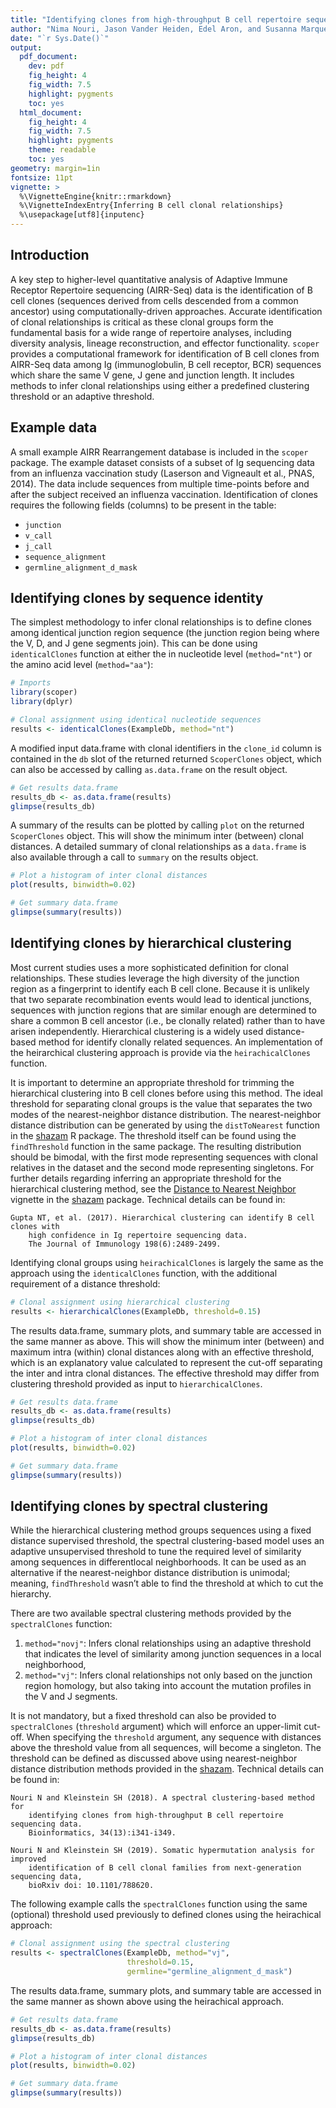 ```yaml
---
title: "Identifying clones from high-throughput B cell repertoire sequencing data"
author: "Nima Nouri, Jason Vander Heiden, Edel Aron, and Susanna Marquez"
date: "`r Sys.Date()`"
output:
  pdf_document:
    dev: pdf
    fig_height: 4
    fig_width: 7.5
    highlight: pygments
    toc: yes
  html_document:
    fig_height: 4
    fig_width: 7.5
    highlight: pygments
    theme: readable
    toc: yes
geometry: margin=1in
fontsize: 11pt
vignette: >
  %\VignetteEngine{knitr::rmarkdown}  
  %\VignetteIndexEntry{Inferring B cell clonal relationships}  
  %\usepackage[utf8]{inputenc}
---
```


## Introduction

A key step to higher-level quantitative analysis of Adaptive Immune Receptor Repertoire sequencing 
(AIRR-Seq) data is the identification of B cell clones (sequences derived from cells descended 
from a common ancestor) using computationally-driven approaches. Accurate identification of 
clonal relationships is critical as these clonal groups form the fundamental basis for a wide 
range of repertoire analyses, including diversity analysis, lineage reconstruction, and 
effector functionality. `scoper` provides a computational framework for identification of B cell 
clones from AIRR-Seq data among Ig (immunoglobulin, B cell receptor, BCR) sequences which share the 
same V gene, J gene and junction length. It includes methods to infer clonal relationships using
either a predefined clustering threshold or an adaptive threshold.

## Example data

A small example AIRR Rearrangement database is included in the `scoper` package. 
The example dataset consists of a subset of Ig sequencing data from an 
influenza vaccination study (Laserson and Vigneault et al., PNAS, 2014). The 
data include sequences from multiple time-points before and after the subject 
received an influenza vaccination. Identification of clones requires the following 
fields (columns) to be present in the table: 

* `junction`
* `v_call`
* `j_call`
* `sequence_alignment`
* `germline_alignment_d_mask`

## Identifying clones by sequence identity

The simplest methodology to infer clonal relationships is to define
clones among identical junction region sequence (the junction region being where the V, D, and J gene 
segments join). This can be done using `identicalClones` function at either the in nucleotide level 
(`method="nt"`) or the amino acid level (`method="aa"`):

```r
# Imports
library(scoper)
library(dplyr)

# Clonal assignment using identical nucleotide sequences
results <- identicalClones(ExampleDb, method="nt")
```

A modified input data.frame with clonal identifiers in the `clone_id` column is contained in the
`db` slot of the returned returned `ScoperClones` object, which can also be accessed by
calling `as.data.frame` on the result object.

```r
# Get results data.frame
results_db <- as.data.frame(results)
glimpse(results_db)
```

A summary of the results can be plotted by calling `plot` on the returned `ScoperClones` object.
This will show the minimum inter (between) clonal distances. A detailed summary of clonal 
relationships as a `data.frame` is also available through a call to `summary` on the results object.

```r
# Plot a histogram of inter clonal distances
plot(results, binwidth=0.02)

# Get summary data.frame
glimpse(summary(results))
```

## Identifying clones by hierarchical clustering

Most current studies uses a more sophisticated definition  for clonal relationships. These studies 
leverage the high diversity of  the junction region as a fingerprint to identify each B cell clone. 
Because it is unlikely that two separate recombination events would lead to identical junctions, 
sequences with junction regions that are similar enough are determined to share a common B cell 
ancestor (i.e., be clonally related) rather than to have arisen independently. Hierarchical 
clustering is a widely used distance-based method for identify clonally related sequences.
An implementation of the heirarchical clustering approach is provide via the `heirachicalClones`
function.

It is important to determine an appropriate threshold for trimming the hierarchical 
clustering into B cell clones before using this method. The ideal threshold for separating 
clonal groups is the value that separates the two modes of the nearest-neighbor distance
distribution. The nearest-neighbor distance distribution can be generated by using the 
`distToNearest` function in the [shazam](https://shazam.readthedocs.io) R package.
The threshold itself can be found using the `findThreshold` function in the same package.
The resulting distribution should be bimodal, with the first mode representing sequences 
with clonal relatives in the dataset and the second mode representing singletons. 
For further details regarding inferring an appropriate threshold for the hierarchical 
clustering method, see the 
[Distance to Nearest Neighbor](https://shazam.readthedocs.io/en/stable/vignettes/DistToNearest-Vignette) 
vignette in the [shazam](https://shazam.readthedocs.io) package. 
Technical details can be found in:

    Gupta NT, et al. (2017). Hierarchical clustering can identify B cell clones with
        high confidence in Ig repertoire sequencing data.
        The Journal of Immunology 198(6):2489-2499.

Identifying clonal groups using `heirachicalClones` is largely the same as the approach using the 
`identicalClones` function, with the additional requirement of a distance threshold:

```r
# Clonal assignment using hierarchical clustering
results <- hierarchicalClones(ExampleDb, threshold=0.15)
```

The results data.frame, summary plots, and summary table are accessed in the same manner as above.
This will show the minimum inter (between) and maximum intra (within) clonal distances along with
an effective threshold, which is an explanatory value calculated to represent the cut-off separating 
the inter and intra clonal distances. The effective threshold may differ from clustering threshold 
provided as input to `hierarchicalClones`.

```r
# Get results data.frame
results_db <- as.data.frame(results)
glimpse(results_db)

# Plot a histogram of inter clonal distances
plot(results, binwidth=0.02)

# Get summary data.frame
glimpse(summary(results))
```

## Identifying clones by spectral clustering

While the hierarchical clustering method groups sequences using a fixed distance supervised threshold, 
the spectral clustering-based model uses an adaptive unsupervised threshold to tune the required 
level of similarity among sequences in differentlocal neighborhoods. It can be used as an alternative 
if the nearest-neighbor distance distribution is unimodal; meaning, `findThreshold` wasn't able to find 
the threshold at which to cut the hierarchy. 

There are two available spectral clustering methods provided by the `spectralClones`  function:

1. `method="novj"`: Infers clonal relationships using an adaptive threshold that indicates the level 
    of similarity among junction sequences in a local neighborhood, 
2. `method="vj"`: Infers clonal relationships not only based on the junction region homology, 
    but also taking into account the mutation profiles in the V and J segments. 
    
It is not mandatory, but a fixed threshold can also be provided to `spectralClones` 
(`threshold` argument) which will enforce an upper-limit cut-off. When specifying the `threshold` 
argument, any sequence with distances above the threshold value from all sequences, will become a 
singleton. The threshold can be defined as discussed above using nearest-neighbor distance 
distribution methods provided in the [shazam](https://shazam.readthedocs.io).
Technical details can be found in:

    Nouri N and Kleinstein SH (2018). A spectral clustering-based method for
        identifying clones from high-throughput B cell repertoire sequencing data.
        Bioinformatics, 34(13):i341-i349.

    Nouri N and Kleinstein SH (2019). Somatic hypermutation analysis for improved
        identification of B cell clonal families from next-generation sequencing data,
        bioRxiv doi: 10.1101/788620.

The following example calls the `spectralClones` function using the same (optional) threshold used 
previously to defined clones using the heirachical approach:

```r
# Clonal assignment using the spectral clustering
results <- spectralClones(ExampleDb, method="vj",
                          threshold=0.15,
                          germline="germline_alignment_d_mask")
```

The results data.frame, summary plots, and summary table are accessed in the same manner as shown 
above using the heirachical approach.

```r
# Get results data.frame
results_db <- as.data.frame(results)
glimpse(results_db)

# Plot a histogram of inter clonal distances
plot(results, binwidth=0.02)

# Get summary data.frame
glimpse(summary(results))
```

